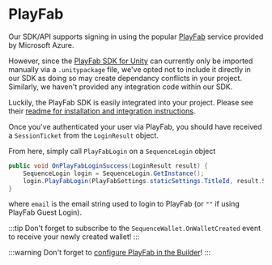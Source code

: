 # PlayFab 

Our SDK/API supports signing in using the popular [PlayFab](https://playfab.com/) service provided by Microsoft Azure.

However, since the [PlayFab SDK for Unity](https://github.com/PlayFab/UnitySDK) can currently only be imported manually via a `.unitypackage` file, we've opted not to include it directly in our SDK as doing so may create dependancy conflicts in your project. Similarly, we haven't provided any integration code within our SDK.

Luckily, the PlayFab SDK is easily integrated into your project. Please see their [readme for installation and integration instructions](https://github.com/PlayFab/UnitySDK).

Once you've authenticated your user via PlayFab, you should have received a `SessionTicket` from the `LoginResult` object.

From here, simply call `PlayFabLogin` on a `SequenceLogin` object

```csharp
public void OnPlayFabLoginSuccess(LoginResult result) {
    SequenceLogin login = SequenceLogin.GetInstance();
    login.PlayFabLogin(PlayFabSettings.staticSettings.TitleId, result.SessionTicket, email);
}
```

where `email` is the email string used to login to PlayFab (or `""` if using PlayFab Guest Login).

:::tip
Don't forget to subscribe to the `SequenceWallet.OnWalletCreated` event to receive your newly created wallet!
:::

:::warning
Don't forget to [configure PlayFab in the Builder](/solutions/builder/embedded-wallet/playfab-configuration)!
:::